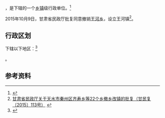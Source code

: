 {{中国乡级行政区|62/05/21/202/000}}

'''{{PAGENAMEBASE}}'''，是{{PRC admin/fullname|62/05/21/202/000|3}}下辖的一个[[乡镇|乡镇]]级行政单位。<ref>{{PRC admin/ref sgc|{{PRC admin/parent|62/05/21/202/000}}}}</ref>

2015年10月9日，甘肃省民政厅批复同意撤销[[王河乡|王河乡]]，设立王河镇<ref>[http://www.gsmz.gov.cn/articles/2015/11/06/article_5_108487_1.html 甘肃省民政厅关于天水市秦州区齐寿乡等22个乡撤乡改镇的批复（甘民复〔2015〕113号）] {{Wayback|url=http://www.gsmz.gov.cn/articles/2015/11/06/article_5_108487_1.html |date=20170917032309 }}</ref>。

== 行政区划 ==

{{PAGENAMEBASE}}下辖以下地区：<ref>{{PRC admin/ref sgc|62/05/21/202/000}}</ref>

{{PRC admin/children|62/05/21/202/000}}。

== 参考资料 ==

{{reflist}}

{{行政区划小作品}}
{{PRC admin/navcat|62/05/21/202/000}}